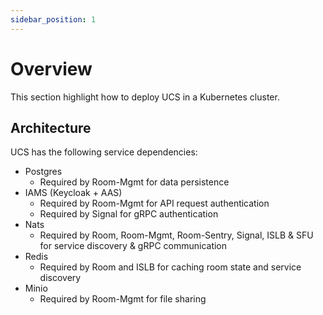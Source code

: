 ```yaml
---
sidebar_position: 1
---
```


# Overview

This section highlight how to deploy UCS in a Kubernetes cluster.

## Architecture

<div>
    <div style={{ marginBottom: "2rem", maxWidth: "800px" }}>
        <IdealImage img={architecture} />
    </div>
</div>

UCS has the following service dependencies:
- Postgres
    - Required by Room-Mgmt for data persistence
- IAMS (Keycloak + AAS)
    - Required by Room-Mgmt for API request authentication
    - Required by Signal for gRPC authentication
- Nats
    - Required by Room, Room-Mgmt, Room-Sentry, Signal, ISLB & SFU for service discovery & gRPC communication
- Redis
    - Required by Room and ISLB for caching room state and service discovery
- Minio
    - Required by Room-Mgmt for file sharing

